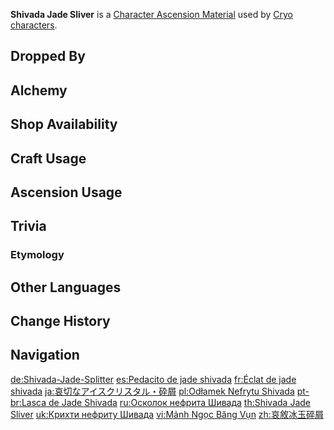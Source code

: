 {{Item Infobox
|id           = 104161
|image        = Item Shivada Jade Sliver.png
|type         = Character Ascension Materials
|invCategory  = Character Development Items
|quality      = 2
|group        = Shivada Jade
|group2       = Ascension Gems
|description  = Character Ascension Material.
|source1      = Dropped by [[Normal Bosses]] and [[Weekly Bosses]]
|source2      = [[Alchemy]]
|source3      = {{Sold By}}
|source4      = [[Commission]] Bonus Rewards
|source5      = [[Parametric Transformer]]
}}
'''Shivada Jade Sliver''' is a [[Character Ascension Material]] used by [[Cryo]] [[characters]].

==Dropped By==
{{Dropped By}}

==Alchemy==
{{Recipe
|type = Converting
|Agnidus Agate Sliver = 1
|Dust of Azoth = 1
|sort = Agnidus Agate Sliver;Dust of Azoth
}}
{{Recipe
|type = Converting
|Varunada Lazurite Sliver = 1
|Dust of Azoth = 1
|sort = Varunada Lazurite Sliver;Dust of Azoth
}}
{{Recipe
|type = Converting
|Nagadus Emerald Sliver = 1
|Dust of Azoth = 1
|sort = Nagadus Emerald Sliver;Dust of Azoth
}}
{{Recipe
|type = Converting
|Vajrada Amethyst Sliver = 1
|Dust of Azoth = 1
|sort = Vajrada Amethyst Sliver;Dust of Azoth
}}
{{Recipe
|type = Converting
|Vayuda Turquoise Sliver = 1
|Dust of Azoth = 1
|sort = Vayuda Turquoise Sliver;Dust of Azoth
}}
{{Recipe
|type = Converting
|Prithiva Topaz Sliver = 1
|Dust of Azoth = 1
|sort = Prithiva Topaz Sliver;Dust of Azoth
}}

==Shop Availability==
{{Shop Availability|currency=[[Sigil]]}}

==Craft Usage==
{{Craft Usage}}

==Ascension Usage==
{{Ascension Usage}}

==Trivia==
===Etymology===
{{Transclude|Shivada Jade|Etymology}}

==Other Languages==
{{Other Languages
|en      = Shivada Jade Sliver
|zhs     = 哀叙冰玉碎屑
|zhs_rm  = Āixù Bīngyù Suìxiè
|zht     = 哀敘冰玉碎屑
|zht_rm  = Āixù Bīngyù Suìxiè
|zh_tl   = {{w|Clastic}} of Grief-Narrating Ice Jade
|ja      = 哀切なアイスクリスタル・砕屑
|ja_rm   = Aisetsu na Aisu Kurisutaru - Saisetsu
|ja_tl   = Mournful Ice Crystal - {{w|Clastic}}
|ko      = 서늘한 빙옥 가루
|ko_rm   = Seoneulhan Bing'ok Garu
|ko_tl   = Cool Ice-Jade Dust
|es      = Pedacito de jade shivada
|es_tl   = Shivada Jade Nibble
|fr      = Éclat de jade shivada
|fr_tl   = Shivada Jade Sliver
|ru      = Осколок нефрита Шивада
|ru_tl   = Shivada Jade Sliver
|th      = Shivada Jade Sliver
|vi      = Mảnh {{tt|Ngọc Băng|玉冰}} Vụn
|vi_tl   = Shard of Ice Jade
|de      = Shivada-Jade-Splitter
|de_tl   = Shivada Jade Sliver
|id      = Shivada Jade Sliver
|pt      = Lasca de Jade Shivada
|pt_tl   = 
|tr      = Shivada Yeşimi Tozu
|tr_tl   = 
|it      = Scheggia di giada Shivada
|it_tl   = Shivada Jade Shard
}}

==Change History==
{{Change History|1.0}}

==Navigation==
{{Development Item Navbox|Character Ascension Materials}}

[[de:Shivada-Jade-Splitter]]
[[es:Pedacito de jade shivada]]
[[fr:Éclat de jade shivada]]
[[ja:哀切なアイスクリスタル・砕屑]]
[[pl:Odłamek Nefrytu Shivada]]
[[pt-br:Lasca de Jade Shivada]]
[[ru:Осколок нефрита Шивада]]
[[th:Shivada Jade Sliver]]
[[uk:Крихти нефриту Шивада]]
[[vi:Mảnh Ngọc Băng Vụn]]
[[zh:哀敘冰玉碎屑]]